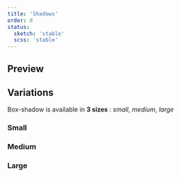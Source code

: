 ```yaml
---
title: 'Shadows'
order: 8
status:
  sketch: 'stable'
  scss: 'stable'
---
```


## Preview

<Preview nude path="example" />

## Variations

Box-shadow is available in **3 sizes** : _small_, _medium_, _large_

### Small

<Preview nude path="small" />

### Medium

<Preview nude path="medium" />

### Large

<Preview nude path="large" />
